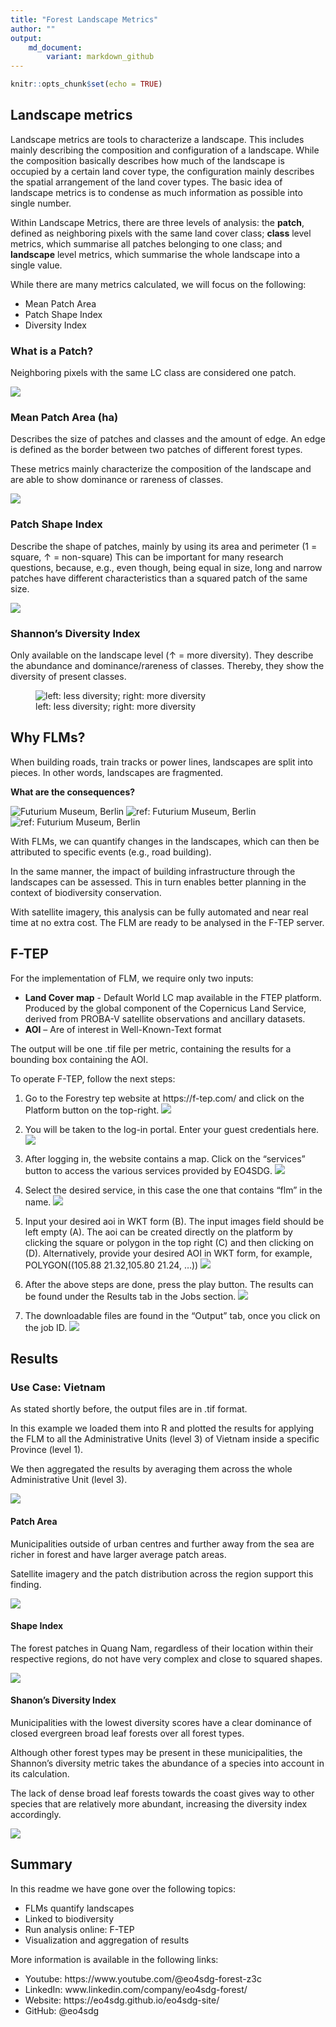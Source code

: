 ```yaml
---
title: "Forest Landscape Metrics"
author: ""
output: 
    md_document:
        variant: markdown_github
---
```


```r
knitr::opts_chunk$set(echo = TRUE)
```

## Landscape metrics

Landscape metrics are tools to characterize a landscape. This includes mainly describing the composition and configuration of a landscape. While the composition basically describes how much of the landscape is occupied by a certain land cover type, the configuration mainly describes the spatial arrangement of the land cover types. The basic idea of landscape metrics is to condense as much information as possible into single number. 

Within Landscape Metrics, there are three levels of analysis: the **patch**, defined as neighboring pixels with the same land cover class; **class** level metrics, which summarise all patches belonging to one class; and **landscape** level metrics, which summarise the whole landscape into a single value. 

While there are many metrics calculated, we will focus on the following:

- Mean Patch Area
- Patch Shape Index
- Diversity Index


### What is a Patch? 

Neighboring pixels with the same LC class are considered one patch.

![](tutorial/patch.png)

### Mean Patch Area (ha)

Describes the size of patches and classes and the amount of edge. An edge is defined as the border between two patches of different forest types. 

These metrics mainly characterize the composition of the landscape and are able to show dominance or rareness of classes. 

![](tutorial/patch_area.png)

### Patch Shape Index

Describe the shape of patches, mainly by using its area and perimeter (1 = square, ↑ = non-square) 
This can be important for many research questions, because, e.g., even though, being equal in size, long and narrow patches have different characteristics than a squared patch of the same size.

![](tutorial/shape_index.png)

### Shannon's Diversity Index

Only available on the landscape level (↑ = more diversity). They describe the abundance and dominance/rareness of classes. Thereby, they show the diversity of present classes.

![left: less diversity; right: more diversity](tutorial/diversity.png)

## Why FLMs?

When building roads, train tracks or power lines, landscapes are split into pieces. In other words, landscapes are fragmented. 

**What are the consequences?**

![Futurium Museum, Berlin](tutorial/why_flm1.jpg)
![ref: Futurium Museum, Berlin](tutorial/why_flm2.jpg)
![ref: Futurium Museum, Berlin](tutorial/why_flm3.jpg)

With FLMs, we can quantify changes in the landscapes, which can then be attributed to specific events (e.g., road building). 

In the same manner, the impact of building infrastructure through the landscapes can be assessed. This in turn enables better planning in the context of biodiversity conservation. 

With satellite imagery, this analysis can be fully automated and near real time at no extra cost. The FLM are ready to be analysed in the F-TEP server. 


## F-TEP

For the implementation of FLM, we require only two inputs: 

- **Land Cover map** - Default World LC map available in the FTEP platform. Produced by the global component of the Copernicus Land Service, derived from PROBA-V satellite observations and ancillary datasets.
- **AOI** – Are of interest in Well-Known-Text format

The output will be one .tif file per metric, containing the results for a bounding box containing the AOI.

To operate F-TEP, follow the next steps:

1. Go to the Forestry tep website at https://f-tep.com/ and click on the Platform button on the top-right. 
![](tutorial/ftep1.png)

2. You will be taken to the log-in portal. Enter your guest credentials here. 
![](tutorial/ftep2.png)

3. After logging in, the website contains a map. Click on the “services” button to access the various services provided by EO4SDG. 
![](tutorial/ftep3.png)

4. Select the desired service, in this case the one that contains "flm" in the name. 
![](tutorial/ftep4.jpg)

5. Input your desired aoi in WKT form (B). The input images field should be left empty (A). The aoi can be created directly on the platform by clicking the square or polygon in the top right (C) and then clicking on (D). Alternatively, provide your desired AOI in WKT form, for example, POLYGON((105.88 21.32,105.80 21.24, …))
![](tutorial/ftep5.png)

6. After the above steps are done, press the play button. The results can be found under the Results tab in the Jobs section. 
![](tutorial/ftep6.jpg)

7. The downloadable files are found in the “Output” tab, once you click on the job ID.
![](tutorial/ftep7.jpg)


## Results

### Use Case: Vietnam

As stated shortly before, the output files are in .tif format. 

In this example we loaded them into R and plotted the results for applying the FLM to all the Administrative Units (level 3) of Vietnam inside a specific Province (level 1). 

We then aggregated the results by averaging them across the whole Administrative Unit (level 3). 

![](tutorial/viet_subd.jpg)

#### Patch Area

Municipalities outside of urban centres and further away from the sea are richer in forest and have larger average patch areas. 

Satellite imagery and the patch distribution across the region support this finding. 

![](tutorial/viet_patch_area.png)

#### Shape Index

The forest patches in Quang Nam, regardless of their location within their respective regions, do not have very complex and close to squared shapes. 

![](tutorial/viet_shp_idx.png)

#### Shanon's Diversity Index

Municipalities with the lowest diversity scores have a clear dominance of closed evergreen broad leaf forests over all forest types. 

Although other forest types may be present in these municipalities, the Shannon’s diversity metric takes the abundance of a species into account in its calculation. 

The lack of dense broad leaf forests towards the coast gives way to other species that are relatively more abundant, increasing the diversity index accordingly.

![](tutorial/viet_div_idx.jpg)

## Summary 

In this readme we have gone over the following topics: 

- FLMs quantify landscapes
- Linked to biodiversity
- Run analysis online: F-TEP
- Visualization and aggregation of results

More information is available in the following links:

- Youtube: https://www.youtube.com/@eo4sdg-forest-z3c
- LinkedIn: www.linkedin.com/company/eo4sdg-forest/
- Website: https://eo4sdg.github.io/eo4sdg-site/
- GitHub: @eo4sdg 



